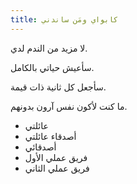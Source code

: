 ```yaml
---
title: كابواي ومَن ساندني
---
```

لا مزيد من الندم لدي.

سأعيش حياتي بالكامل.

سأجعل كل ثانية ذات قيمة.

ما كنت لأكون نفس آرون بدونهم.

- عائلتي
- أصدقاء عائلتي
- أصدقائي
- فريق عملي الأول
- فريق عملي الثاني

